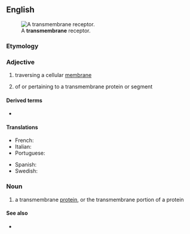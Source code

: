 ==English==
[[Image:Transmembrane receptor.svg|thumb|A '''transmembrane''' receptor.]]

===Etymology===
{{prefix|en|trans|membrane}}

===Adjective===
{{en-adj|-}}

# {{lb|en|biology}} traversing a cellular [[membrane]]
# of or pertaining to a transmembrane protein or segment

====Derived terms====
* {{l|en|transmembranous}}

====Translations====
{{trans-top|Traversing a cellular membrane}}
* French: {{t+|fr|transmembranaire}}
* Italian: {{t|it|transmembrana}}
* Portuguese: {{t|pt|transmembranar}}
{{trans-mid}}
* Spanish: {{t|es|transmembranal}}
* Swedish: {{t+|sv|transmembran}}
{{trans-bottom}}

===Noun===
{{en-noun}}

# {{lb|en|cytology}} a transmembrane [[protein]], or the transmembrane portion of a protein

====See also====
* {{pedialite|Transmembrane protein}}